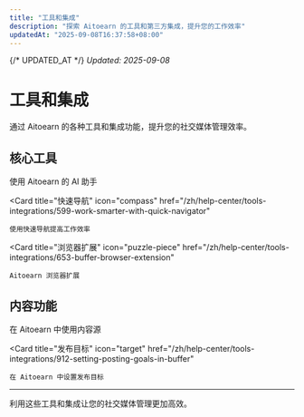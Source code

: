 ```yaml
---
title: "工具和集成"
description: "探索 Aitoearn 的工具和第三方集成，提升您的工作效率"
updatedAt: "2025-09-08T16:37:58+08:00"
---
```

{/* UPDATED_AT */}
_Updated: 2025-09-08_

# 工具和集成

通过 Aitoearn 的各种工具和集成功能，提升您的社交媒体管理效率。

## 核心工具

<CardGroup cols={2}>
  <Card
    title="AI 助手"
    icon="robot"
    href="/zh/help-center/tools-integrations/583-using-buffers-ai-assistant"
  >
    使用 Aitoearn 的 AI 助手
  </Card>
  
  <Card
    title="快速导航"
    icon="compass"
    href="/zh/help-center/tools-integrations/599-work-smarter-with-quick-navigator"
  >
    使用快速导航提高工作效率
  </Card>
  
  <Card
    title="浏览器扩展"
    icon="puzzle-piece"
    href="/zh/help-center/tools-integrations/653-buffer-browser-extension"
  >
    Aitoearn 浏览器扩展
  </Card>
</CardGroup>

## 内容功能

<CardGroup cols={2}>
  <Card
    title="内容源"
    icon="rss"
    href="/zh/help-center/tools-integrations/908-using-content-feeds-in-buffer"
  >
    在 Aitoearn 中使用内容源
  </Card>
  
  <Card
    title="发布目标"
    icon="target"
    href="/zh/help-center/tools-integrations/912-setting-posting-goals-in-buffer"
  >
    在 Aitoearn 中设置发布目标
  </Card>
</CardGroup>

---

利用这些工具和集成让您的社交媒体管理更加高效。
